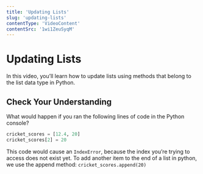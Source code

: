 ```yaml
---
title: 'Updating Lists'
slug: 'updating-lists'
contentType: 'VideoContent'
contentSrc: '1wi1ZeuSyqM'
---
```


# Updating Lists

In this video, you’ll learn how to update lists using methods that belong to the list data type in Python.

## Check Your Understanding

<FlashCard>
<Prompt>

What would happen if you ran the following lines of code in the Python console? 

```python
cricket_scores = [12.4, 20]
cricket_scores[2] = 20
```

</Prompt>
<Answer>

This code would cause an `IndexError`, because the index you’re trying to access does not exist yet. To add another item to the end of a list in python, we use the append method: `cricket_scores.append(20)`

</Answer>
</FlashCard>